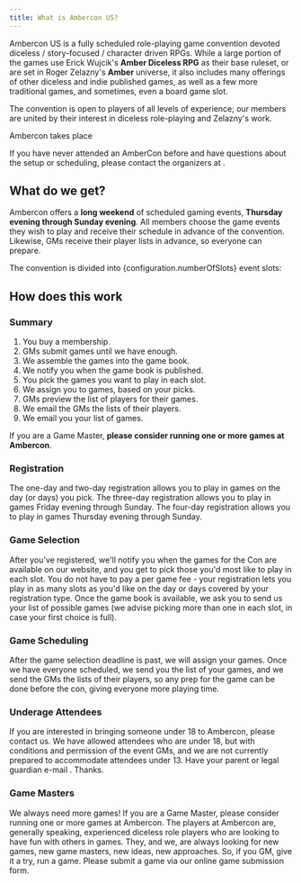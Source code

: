 ```yaml
---
title: What is Ambercon US?
---
```



Ambercon US is a fully scheduled role-playing game convention devoted diceless / story-focused / character driven
RPGs. While a large portion of the games use Erick Wujcik's **Amber Diceless RPG** as their base ruleset, or are set in
Roger Zelazny's **Amber** universe, it also includes many offerings of other diceless and indie published games, as well
as a few more traditional games, and sometimes, even a board game slot.

The convention is open to players of all levels of experience; our members are united by their interest in
diceless role-playing and Zelazny's work.

Ambercon <ConventionYear/> takes place <ConventionsDatesFull pre='from' intra='through' post='.' />

If you have never attended an AmberCon before and have questions about the setup or scheduling, please contact
the organizers at <ContactEmail />.

## What do we get?

Ambercon offers a **long weekend** of scheduled gaming events,
**Thursday evening through Sunday evening**. All members choose the game events they wish to play
and receive their schedule in advance of the convention. Likewise, GMs receive their player lists in advance, so everyone
can prepare.

The convention is divided into {configuration.numberOfSlots} event slots:

<SlotDescriptionList />

## How does this work

### Summary

1. You buy a membership.
1. GMs submit games until we have enough.
1. We assemble the games into the game book.
1. We notify you when the game book is published.
1. You pick the games you want to play in each slot.
1. We assign you to games, based on your picks.
1. GMs preview the list of players for their games.
1. We email the GMs the lists of their players.
1. We email you your list of games.

If you are a Game Master, **please consider running one or more games at Ambercon**.

### Registration
The one-day and two-day registration allows you to play in games on the day (or days) you pick. The three-day registration allows you to play in games Friday evening through Sunday. The four-day registration allows you to play in games Thursday evening through Sunday.

### Game Selection
After you've registered, we'll notify you when the games for the Con are available on our website, and you get to pick those you'd most like to play in each slot. You do not have to pay a per game fee - your registration lets you play in as many slots as you'd like on the day or days covered by your registration type. Once the game book is available, we ask you to send us your list of possible games (we advise picking more than one in each slot, in case your first choice is full).

### Game Scheduling
After the game selection deadline is past, we will assign your games. Once we have everyone scheduled, we send you the list of your games, and we send the GMs the lists of their players, so any prep for the game can be done before the con, giving everyone more playing time.

### Underage Attendees
If you are interested in bringing someone under 18 to Ambercon, please contact us. We have allowed attendees who are under 18, but with conditions and permission of the event GMs, and we are not currently prepared to accommodate attendees under 13. Have your parent or legal guardian e-mail <ContactEmail />. Thanks.

### Game Masters
We always need more games! If you are a Game Master, please consider running one or more games at Ambercon. The players at Ambercon are, generally speaking, experienced diceless role players who are looking to have fun with others in games.  They, and we, are always looking for new games, new game masters, new ideas, new approaches.  So, if you GM, give it a try, run a game.  Please submit a game via our online game submission form.

